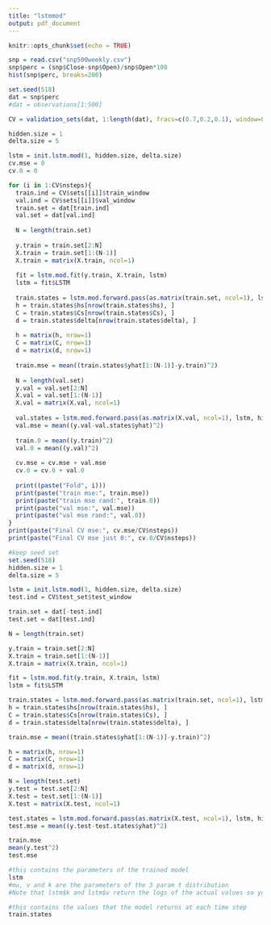 ```yaml
---
title: "lstmmod"
output: pdf_document
---
```


```r
knitr::opts_chunk$set(echo = TRUE)
```

```r
snp = read.csv("snp500weekly.csv")
snp$perc = (snp$Close-snp$Open)/snp$Open*100
hist(snp$perc, breaks=200)
```

```r
set.seed(518)
dat = snp$perc
#dat = observations[1:500]

CV = validation_sets(dat, 1:length(dat), fracs=c(0.7,0.2,0.1), window=0.05)

hidden.size = 1
delta.size = 5

lstm = init.lstm.mod(1, hidden.size, delta.size)
cv.mse = 0
cv.0 = 0

for (i in 1:CV$nsteps){
  train.ind = CV$sets[[i]]$train_window
  val.ind = CV$sets[[i]]$val_window
  train.set = dat[train.ind]
  val.set = dat[val.ind]
  
  N = length(train.set)
  
  y.train = train.set[2:N]
  X.train = train.set[1:(N-1)]
  X.train = matrix(X.train, ncol=1)
  
  fit = lstm.mod.fit(y.train, X.train, lstm)
  lstm = fit$LSTM
  
  train.states = lstm.mod.forward.pass(as.matrix(train.set, ncol=1), lstm, hidden.size, delta.size)
  h = train.states$hs[nrow(train.states$hs), ]
  C = train.states$Cs[nrow(train.states$Cs), ]
  d = train.states$delta[nrow(train.states$delta), ]
  
  h = matrix(h, nrow=1)
  C = matrix(C, nrow=1)
  d = matrix(d, nrow=1)
  
  train.mse = mean((train.states$yhat[1:(N-1)]-y.train)^2)
  
  N = length(val.set)
  y.val = val.set[2:N]
  X.val = val.set[1:(N-1)]
  X.val = matrix(X.val, ncol=1)
  
  val.states = lstm.mod.forward.pass(as.matrix(X.val, ncol=1), lstm, hidden.size, delta.size, h=h, C=C, d=d)
  val.mse = mean((y.val-val.states$yhat)^2)
  
  train.0 = mean((y.train)^2)
  val.0 = mean((y.val)^2)
  
  cv.mse = cv.mse + val.mse
  cv.0 = cv.0 + val.0
  
  print((paste("Fold", i)))
  print(paste("train mse:", train.mse))
  print(paste("train mse rand:", train.0))
  print(paste("val mse:", val.mse))
  print(paste("val mse rand:", val.0))
}
print(paste("Final CV mse:", cv.mse/CV$nsteps))
print(paste("Final CV mse just 0:", cv.0/CV$nsteps))
```


```r
#keep seed set
set.seed(518)
hidden.size = 1
delta.size = 5

lstm = init.lstm.mod(1, hidden.size, delta.size)
test.ind = CV$test_set$test_window

train.set = dat[-test.ind]
test.set = dat[test.ind]

N = length(train.set)

y.train = train.set[2:N]
X.train = train.set[1:(N-1)]
X.train = matrix(X.train, ncol=1)

fit = lstm.mod.fit(y.train, X.train, lstm)
lstm = fit$LSTM

train.states = lstm.mod.forward.pass(as.matrix(train.set, ncol=1), lstm, hidden.size, delta.size)
h = train.states$hs[nrow(train.states$hs), ]
C = train.states$Cs[nrow(train.states$Cs), ]
d = train.states$delta[nrow(train.states$delta), ]

train.mse = mean((train.states$yhat[1:(N-1)]-y.train)^2)

h = matrix(h, nrow=1)
C = matrix(C, nrow=1)
d = matrix(d, nrow=1)

N = length(test.set)
y.test = test.set[2:N]
X.test = test.set[1:(N-1)]
X.test = matrix(X.test, ncol=1)

test.states = lstm.mod.forward.pass(as.matrix(X.test, ncol=1), lstm, hidden.size, delta.size, h=h, C=C, d=d)
test.mse = mean((y.test-test.states$yhat)^2)

train.mse
mean(y.test^2)
test.mse
```

```r
#this contains the parameters of the trained model
lstm
#mu, v and k are the parameters of the 3 param t distribution
#Note that lstm$k and lstm$v return the logs of the actual values so you have to exp them

#this contains the values that the model returns at each time step
train.states
```
